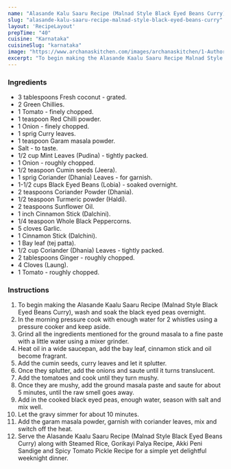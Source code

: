 ---
name: "Alasande Kalu Saaru Recipe (Malnad Style Black Eyed Beans Curry)"
slug: "alasande-kalu-saaru-recipe-malnad-style-black-eyed-beans-curry"
layout: 'RecipeLayout'
prepTime: "40"
cuisine: "Karnataka"
cuisineSlug: "karnataka"
image: "https://www.archanaskitchen.com/images/archanaskitchen/1-Author/nithya.anantham/Alasande_Kaalu_Saaru_Recipe_Malnad_Style_Black_Eyed_Peas_Curry.jpg"
excerpt: "To begin making the Alasande Kaalu Saaru Recipe Malnad Style Black Eyed Beans Curry, wash and soak the black eyed peas overnight"
---

### Ingredients

- 3 tablespoons Fresh coconut - grated.
- 2 Green Chillies.
- 1 Tomato - finely chopped.
- 1 teaspoon Red Chilli powder.
- 1 Onion - finely chopped.
- 1 sprig Curry leaves.
- 1 teaspoon Garam masala powder.
- Salt - to taste.
- 1/2 cup Mint Leaves (Pudina) - tightly packed.
- 1 Onion - roughly chopped.
- 1/2 teaspoon Cumin seeds (Jeera).
- 1 sprig Coriander (Dhania) Leaves - for garnish.
- 1-1/2 cups Black Eyed Beans (Lobia) - soaked overnight.
- 2 teaspoons Coriander Powder (Dhania).
- 1/2 teaspoon Turmeric powder (Haldi).
- 2 teaspoons Sunflower Oil.
- 1 inch Cinnamon Stick (Dalchini).
- 1/4 teaspoon Whole Black Peppercorns.
- 5 cloves Garlic.
- 1 Cinnamon Stick (Dalchini).
- 1 Bay leaf (tej patta).
- 1/2 cup Coriander (Dhania) Leaves - tightly packed.
- 2 tablespoons Ginger - roughly chopped.
- 4 Cloves (Laung).
- 1 Tomato - roughly chopped.

### Instructions

1. To begin making the Alasande Kaalu Saaru Recipe (Malnad Style Black Eyed Beans Curry), wash and soak the black eyed peas overnight.
1. In the morning pressure cook with enough water for 2 whistles using a pressure cooker and keep aside.
1. Grind all the ingredients mentioned for the ground masala to a fine paste with a little water using a mixer grinder.
1. Heat oil in a wide saucepan, add the bay leaf, cinnamon stick and oil become fragrant.
1. Add the cumin seeds, curry leaves and let it splutter.
1. Once they splutter, add the onions and saute until it turns translucent.
1. Add the tomatoes and cook until they turn mushy.
1. Once they are mushy, add the ground masala paste and saute for about 5 minutes, until the raw smell goes away.
1. Add in the cooked black eyed peas, enough water, season with salt and mix well.
1. Let the gravy simmer for about 10 minutes.
1. Add the garam masala powder, garnish with coriander leaves, mix and switch off the heat.
1. Serve the Alasande Kaalu Saaru Recipe (Malnad Style Black Eyed Beans Curry) along with Steamed Rice, Gorikayi Palya Recipe, Akki Peni Sandige and Spicy Tomato Pickle Recipe for a simple yet delightful weeknight dinner.
